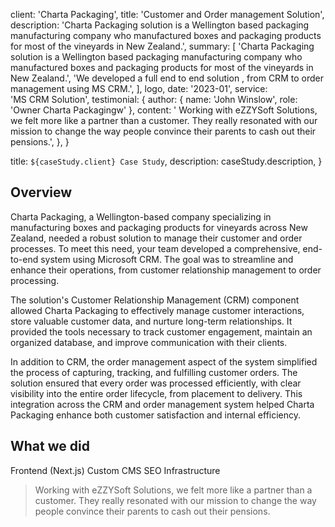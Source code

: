 
  client: 'Charta Packaging',
  title: 'Customer and Order management Solution',
  description:
    'Charta Packaging solution is a Wellington based packaging manufacturing company who manufactured boxes and packaging products for most of the vineyards in New Zealand.',
  summary: [
    'Charta Packaging solution is a Wellington based packaging manufacturing company who manufactured boxes and packaging products for most of the vineyards in New Zealand.',
    'We developed a full end to end solution , from CRM to order management using MS CRM.',
  ],
  logo,
  date: '2023-01',
  service: 'MS CRM Solution',
  testimonial: {
    author: { name: 'John Winslow', role: 'Owner Charta Packagingw' },
    content:
      ' Working with eZZYSoft Solutions, we felt more like a partner than a customer. They really resonated with our mission to change the way people convince their parents to cash out their pensions.',
  },
}

  title: `${caseStudy.client} Case Study`,
  description: caseStudy.description,
}

## Overview

Charta Packaging, a Wellington-based company specializing in manufacturing boxes and packaging products for vineyards across New Zealand, needed a robust solution to manage their customer and order processes. To meet this need, your team developed a comprehensive, end-to-end system using Microsoft CRM. The goal was to streamline and enhance their operations, from customer relationship management to order processing.

The solution's Customer Relationship Management (CRM) component allowed Charta Packaging to effectively manage customer interactions, store valuable customer data, and nurture long-term relationships. It provided the tools necessary to track customer engagement, maintain an organized database, and improve communication with their clients.

In addition to CRM, the order management aspect of the system simplified the process of capturing, tracking, and fulfilling customer orders. The solution ensured that every order was processed efficiently, with clear visibility into the entire order lifecycle, from placement to delivery. This integration across the CRM and order management system helped Charta Packaging enhance both customer satisfaction and internal efficiency.

## What we did

<TagList>
  <TagListItem>Frontend (Next.js)</TagListItem>
  <TagListItem>Custom CMS</TagListItem>
  <TagListItem>SEO</TagListItem>
  <TagListItem>Infrastructure</TagListItem>
</TagList>

<Blockquote
  author={{ name: 'John Winslow', role: 'Owner Charta Packaging' }}
>
  Working with eZZYSoft Solutions, we felt more like a partner than a customer. They really resonated with our mission to change the way people convince their parents to cash out their pensions.

</Blockquote>

<StatList>
  <StatListItem value="25%" label="Less traffic" />
  <StatListItem value="10x" label="Page load times" />
  <StatListItem value="15%" label="Higher infra costs" />
  <StatListItem value="$1.2M" label="Legal fees" />
</StatList>
